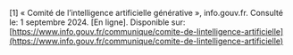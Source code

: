 \[1\]		« Comité de l’intelligence artificielle générative », info.gouv.fr. Consulté le: 1 septembre 2024\. \[En ligne\]. Disponible sur: [https://www.info.gouv.fr/communique/comite-de-lintelligence-artificielle](https://www.info.gouv.fr/communique/comite-de-lintelligence-artificielle)